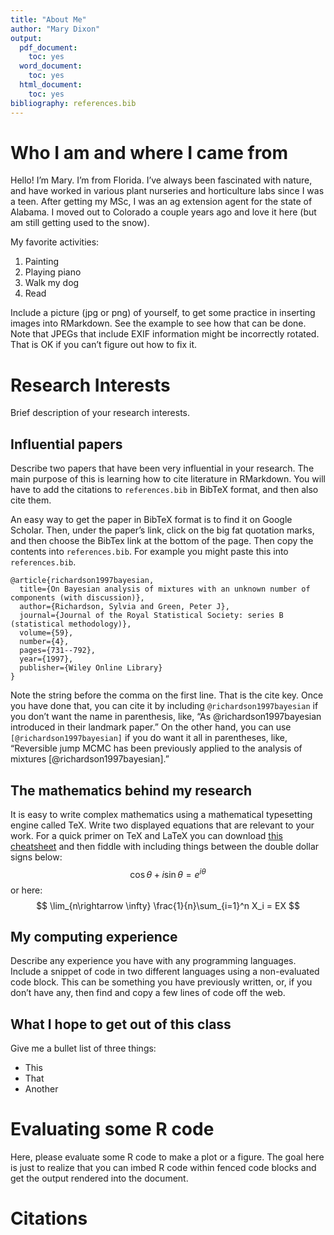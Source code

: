 ```yaml
---
title: "About Me"
author: "Mary Dixon"
output:
  pdf_document:
    toc: yes
  word_document:
    toc: yes
  html_document:
    toc: yes
bibliography: references.bib
---
```


# Who I am and where I came from

Hello! I'm Mary. I'm from Florida. I've always been fascinated with nature, and 
have worked in various plant nurseries and horticulture labs since I was a teen. 
After getting my MSc, I was an ag extension agent for the state of Alabama. I 
moved out to Colorado a couple years ago and love it here (but am still getting
used to the snow).

My favorite activities:

1. Painting
1. Playing piano
1. Walk my dog
1. Read


Include a picture (jpg or png) of yourself, to get some practice in inserting
images into RMarkdown. See the example to see how that can be done.
Note that JPEGs that include EXIF information might be incorrectly rotated.
That is OK if you can't figure out how to fix it.





# Research Interests

Brief description of your research interests.

## Influential papers

Describe two papers that have been very influential in your
research.  The main purpose of this is learning how to
cite literature in RMarkdown.  You will have to add the citations
to `references.bib` in BibTeX format, and then also cite them.

An easy way to get the paper in BibTeX format is to find it on
Google Scholar.  Then, under the paper's link, click on the big 
fat quotation marks, and then choose the BibTex link at the bottom
of the page.  Then copy the contents into `references.bib`.  For example
you might paste this into `references.bib`.
```
@article{richardson1997bayesian,
  title={On Bayesian analysis of mixtures with an unknown number of components (with discussion)},
  author={Richardson, Sylvia and Green, Peter J},
  journal={Journal of the Royal Statistical Society: series B (statistical methodology)},
  volume={59},
  number={4},
  pages={731--792},
  year={1997},
  publisher={Wiley Online Library}
}
```
Note the string before the comma on the first line.  That is the cite key.
Once you have done that, you can cite it by including `@richardson1997bayesian`
if you don't want the name in parenthesis, like, "As @richardson1997bayesian introduced in
their landmark paper."  On the other hand, you can use `[@richardson1997bayesian]` if
you do want it all in parentheses, like, "Reversible jump MCMC has been previously applied
to the analysis of mixtures [@richardson1997bayesian]."


## The mathematics behind my research

It is easy to write complex mathematics using a mathematical typesetting
engine called TeX.  Write two displayed equations that are relevant
to your work.  For a quick primer on TeX and LaTeX you can
download [this cheatsheet](https://users.dickinson.edu/~richesod/latex/latexcheatsheet.pdf)
and then fiddle with including things between the double dollar signs below:
$$
\cos\theta + i\sin\theta = e^{i\theta}
$$
or here:
$$
\lim_{n\rightarrow \infty} \frac{1}{n}\sum_{i=1}^n X_i = EX
$$

## My computing experience

Describe any experience you have with any programming languages.
Include a snippet of code in two different languages using a
non-evaluated code block.  This can be something you have previously
written, or, if you don't have any, then find and copy a few lines of code
off the web.

## What I hope to get out of this class

Give me a bullet list of three things:

* This
* That
* Another

# Evaluating some R code

Here, please evaluate some R code to make a plot or a figure.
The goal here is just to realize that you can imbed R code
within fenced code blocks and get the output rendered into
the document.

# Citations


